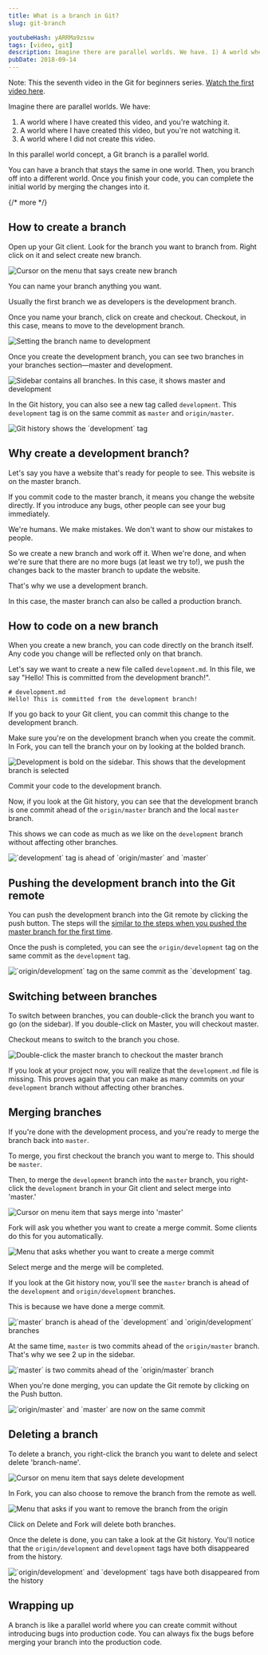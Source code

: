 ```yaml
---
title: What is a branch in Git?
slug: git-branch

youtubeHash: yARRMa9zssw
tags: [video, git]
description: Imagine there are parallel worlds. We have. 1) A world where I have created this video, and you're watching it. 2) A world where I have created this video, but you're not watching it. 3) A world where I did not create this video. With this concept, a Git branch is a parallel world.
pubDate: 2018-09-14
---
```


Note: This the seventh video in the Git for beginners series. [Watch the first video here](/blog/setting-up-git).

Imagine there are parallel worlds. We have:

1. A world where I have created this video, and you're watching it.
2. A world where I have created this video, but you're not watching it.
3. A world where I did not create this video.

In this parallel world concept, a Git branch is a parallel world.

You can have a branch that stays the same in one world. Then, you branch off into a different world. Once you finish your code, you can complete the initial world by merging the changes into it.

{/* more */}

## How to create a branch

Open up your Git client. Look for the branch you want to branch from. Right click on it and select create new branch.

<Image
  src='/images/2018/git-branch/create-new-branch.png'
  alt='Cursor on the menu that says create new branch'
/>

You can name your branch anything you want.

Usually the first branch we as developers is the development branch.

Once you name your branch, click on create and checkout. Checkout, in this case, means to move to the development branch.

<Image
  src='/images/2018/git-branch/name-branch.png'
  alt='Setting the branch name to development'
/>

Once you create the development branch, you can see two branches in your branches section—master and development.

<Image
  src='/images/2018/git-branch/sidebar.png'
  alt='Sidebar contains all branches. In this case, it shows master and development'
/>

In the Git history, you can also see a new tag called `development`. This `development` tag is on the same commit as `master` and `origin/master`.

<Image
  src='/images/2018/git-branch/history.png'
  alt='Git history shows the `development` tag'
/>

## Why create a development branch?

Let's say you have a website that's ready for people to see. This website is on the master branch.

If you commit code to the master branch, it means you change the website directly. If you introduce any bugs, other people can see your bug immediately.

We're humans. We make mistakes. We don't want to show our mistakes to people.

So we create a new branch and work off it. When we're done, and when we're sure that there are no more bugs (at least we try to!), we push the changes back to the master branch to update the website.

That's why we use a development branch.

In this case, the master branch can also be called a production branch.

## How to code on a new branch

When you create a new branch, you can code directly on the branch itself. Any code you change will be reflected only on that branch.

Let's say we want to create a new file called `development.md`. In this file, we say "Hello! This is committed from the development branch!".

```
# development.md
Hello! This is committed from the development branch!
```

If you go back to your Git client, you can commit this change to the development branch.

Make sure you're on the development branch when you create the commit. In Fork, you can tell the branch your on by looking at the bolded branch.

<Image
  src='/images/2018/git-branch/sidebar-2.png'
  alt='Development is bold on the sidebar. This shows that the development branch is selected'
/>

Commit your code to the development branch.

Now, if you look at the Git history, you can see that the development branch is one commit ahead of the `origin/master` branch and the local `master` branch.

This shows we can code as much as we like on the `development` branch without affecting other branches.

<Image
  src='/images/2018/git-branch/history-2.png'
  alt='`development` tag is ahead of `origin/master` and `master`'
/>

## Pushing the development branch into the Git remote

You can push the development branch into the Git remote by clicking the push button. The steps will the [similar to the steps when you pushed the master branch for the first time](/blog/pushing-to-a-git-remote).

Once the push is completed, you can see the `origin/development` tag on the same commit as the `development` tag.

<Image
  src='/images/2018/git-branch/history-3.png'
  alt='`origin/development` tag on the same commit as the `development` tag.'
/>

## Switching between branches

To switch between branches, you can double-click the branch you want to go (on the sidebar). If you double-click on Master, you will checkout master.

Checkout means to switch to the branch you chose.

<Image
  src='/images/2018/git-branch/sidebar-3.png'
  alt='Double-click the master branch to checkout the master branch'
/>

If you look at your project now, you will realize that the `development.md` file is missing. This proves again that you can make as many commits on your `development` branch without affecting other branches.

## Merging branches

If you're done with the development process, and you're ready to merge the branch back into `master`.

To merge, you first checkout the branch you want to merge to. This should be `master`.

Then, to merge the `development` branch into the `master` branch, you right-click the `development` branch in your Git client and select merge into 'master.'

<Image
  src='/images/2018/git-branch/merge-1.png'
  alt="Cursor on menu item that says merge into 'master'"
  caption=''
/>

Fork will ask you whether you want to create a merge commit. Some clients do this for you automatically.

<Image
  src='/images/2018/git-branch/merge-2.png'
  alt='Menu that asks whether you want to create a merge commit'
  caption=''
/>

Select merge and the merge will be completed.

If you look at the Git history now, you'll see the `master` branch is ahead of the `development` and `origin/development` branches.

This is because we have done a merge commit.

<Image
  src='/images/2018/git-branch/history-4.png'
  alt='`master` branch is ahead of the `development` and `origin/development` branches'
/>

At the same time, `master` is two commits ahead of the `origin/master` branch. That's why we see 2 up in the sidebar.

<Image
  src='/images/2018/git-branch/sidebar-4.png'
  alt='`master` is two commits ahead of the `origin/master` branch'
/>

When you're done merging, you can update the Git remote by clicking on the Push button.

<Image
  src='/images/2018/git-branch/history-5.png'
  alt='`origin/master` and `master` are now on the same commit'
/>

## Deleting a branch

To delete a branch, you right-click the branch you want to delete and select delete 'branch-name'.

<Image
  src='/images/2018/git-branch/delete-1.png'
  alt='Cursor on menu item that says delete development'
/>

In Fork, you can also choose to remove the branch from the remote as well.

<Image
  src='/images/2018/git-branch/delete-2.png'
  alt='Menu that asks if you want to remove the branch from the origin'
/>

Click on Delete and Fork will delete both branches.

Once the delete is done, you can take a look at the Git history. You'll notice that the `origin/development` and `development` tags have both disappeared from the history.

<Image
  src='/images/2018/git-branch/history-6.png'
  alt='`origin/development` and `development` tags have both disappeared from the history'
/>

## Wrapping up

A branch is like a parallel world where you can create commit without introducing bugs into production code. You can always fix the bugs before merging your branch into the production code.
